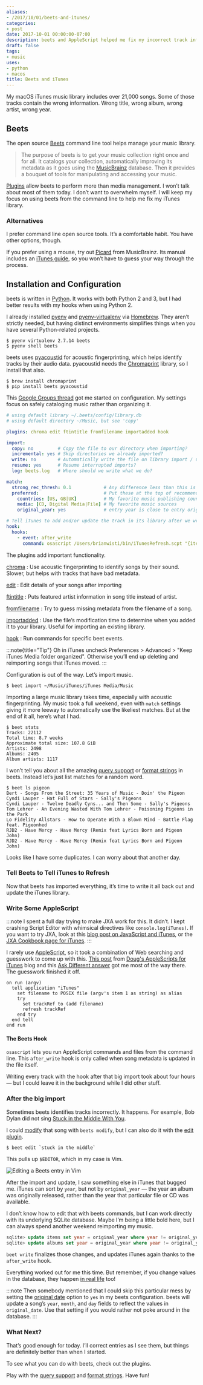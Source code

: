 ```yaml
---
aliases:
- /2017/10/01/beets-and-itunes/
categories:
- post
date: 2017-10-01 00:00:00-07:00
description: beets and AppleScript helped me fix my incorrect track information
draft: false
tags:
- music
uses:
- python
- macos
title: Beets and iTunes
---
```


My macOS iTunes music library includes over 21,000 songs. Some of those tracks
contain the wrong information. Wrong title, wrong album, wrong artist, wrong
year.

## Beets

[Beets]: http://beets.io/

The open source [Beets][] command line tool helps manage your music library.

[MusicBrainz]: https://musicbrainz.org/

> The purpose of beets is to get your music collection right once and for all.
> It catalogs your collection, automatically improving its metadata as it goes
> using the [MusicBrainz][] database. Then it provides a bouquet of tools for
> manipulating and accessing your music.

[beets-plugins]: http://beets.readthedocs.io/en/v1.4.5/plugins/index.html

[Plugins][beets-plugins] allow beets to perform more than media management. I won’t talk
about most of them today. I don’t want to overwhelm myself. I will keep my focus
on using beets from the command line to help me fix my iTunes library.

### Alternatives

I prefer command line open source tools. It’s a comfortable habit. You have
other options, though.

[Picard]: https://picard.musicbrainz.org
[iTunes guide]: https://musicbrainz.org/doc/iTunes_Guide

If you prefer using a mouse, try out [Picard][] from MusicBrainz. Its manual
includes an [iTunes guide][], so you won’t have to guess your way through the
process.

## Installation and Configuration

[Python]: https://python.org

beets is written in [Python][]. It works with both Python 2 and 3, but I had
better results with my hooks when using Python 2.

[pyenv]: https://github.com/pyenv/pyenv
[pyenv-virtualenv]: https://github.com/pyenv/pyenv-virtualenv
[Homebrew]: https://brew.sh/

I already installed [pyenv][] and [pyenv-virtualenv][] via [Homebrew][]. They
aren’t strictly needed, but having distinct environments simplifies things when
you have several Python-related projects.

```
$ pyenv virtualenv 2.7.14 beets
$ pyenv shell beets
```

[pyacoustid]: https://pypi.python.org/pypi/pyacoustid
[Chromaprint]: https://acoustid.org/chromaprint

beets uses [pyacoustid][] for acoustic fingerprinting, which helps identify
tracks by their audio data. pyacoustid needs the [Chromaprint][] library, so I
install that also.

```
$ brew install chromaprint
$ pip install beets pyacoustid
```

[Google Groups thread]: https://groups.google.com/forum/#!topic/beets-users/yijEk858yiw

This [Google Groups thread][] got me started on configuration. My settings focus
on safely cataloging music rather than organizing it.

```yaml title="~/.config/beets/config.yaml"
# using default library ~/.beets/config/library.db
# using default directory ~/Music, but see 'copy'

plugins: chroma edit ftintitle fromfilename importadded hook

import:
  copy: no         # Copy the file to our directory when importing?
  incremental: yes # Skip directories we already imported?
  write: no        # Automatically write the file on library import / update?
  resume: yes      # Resume interrupted imports?
  log: beets.log   # Where should we write what we do?

match:
  strong_rec_thresh: 0.1            # Any difference less than this is a strong recommendation
  preferred:                        # Put these at the top of recommendations
    countries: [US, GB|UK]          # My favorite music publishing countries
    media: [CD, Digital Media|File] # My favorite music sources
    original_year: yes              # entry year is close to entry original_year

# Tell iTunes to add and/or update the track in its library after we write a file.
hook:
  hooks:
    - event: after_write
      command: osascript /Users/brianwisti/bin/iTunesRefresh.scpt "{item.path}"
```

The plugins add important functionality.

[chroma]: http://beets.readthedocs.io/en/v1.4.5/plugins/chroma.html
[edit]: http://beets.readthedocs.io/en/v1.4.5/plugins/edit.html
[ftintitle]: http://beets.readthedocs.io/en/v1.4.5/plugins/ftintitle.html
[fromfilename]: http://beets.readthedocs.io/en/v1.4.5/plugins/fromfilename.html
[importadded]: http://beets.readthedocs.io/en/v1.4.5/plugins/importadded.html
[hook]: http://beets.readthedocs.io/en/v1.4.5/plugins/hook.html

[chroma][]
: Use acoustic fingerprinting to identify songs by their sound. Slower, but helps with tracks that have bad metadata.

[edit][]
: Edit details of your songs after importing

[ftintitle][]
: Puts featured artist information in song title instead of artist.

[fromfilename][]
: Try to guess missing metadata from the filename of a song.

[importadded][]
: Use the file’s modification time to determine when you added it to your library. Useful for importing an existing library.

[hook][]
: Run commands for specific beet events.

:::note{title="Tip"}
Oh in iTunes uncheck Preferences > Advanced > "Keep iTunes Media folder organized".
Otherwise you’ll end up deleting and reimporting songs that iTunes moved.
:::

Configuration is out of the way. Let’s import music.

```
$ beet import ~/Music/iTunes/iTunes Media/Music
```

Importing a large music library takes time, especially with acoustic
fingerprinting. My music took a full weekend, even with `match` settings giving
it more leeway to automatically use the likeliest matches. But at the end of it
all, here’s what I had.

```
$ beet stats
Tracks: 22112
Total time: 8.7 weeks
Approximate total size: 107.8 GiB
Artists: 2498
Albums: 2405
Album artists: 1117
```

[query support]: http://beets.readthedocs.io/en/v1.4.5/reference/query.html
[format strings]: http://beets.readthedocs.io/en/v1.4.5/reference/pathformat.html

I won’t tell you about all the amazing [query support][] or [format strings][]
in beets. Instead let’s just list matches for a random word.

```
$ beet ls pigeon
Bert - Songs From the Street: 35 Years of Music - Doin' the Pigeon
Cyndi Lauper - Hat Full of Stars - Sally's Pigeons
Cyndi Lauper - Twelve Deadly Cyns... and Then Some - Sally's Pigeons
Tom Lehrer - An Evening Wasted With Tom Lehrer - Poisoning Pigeons in the Park
Lo Fidelity Allstars - How to Operate With a Blown Mind - Battle Flag feat. Pigeonhed
RJD2 - Have Mercy - Have Mercy (Remix feat Lyrics Born and Pigeon John)
RJD2 - Have Mercy - Have Mercy (Remix feat Lyrics Born and Pigeon John)
```

Looks like I have some duplicates. I can worry about that another day.

### Tell Beets to Tell iTunes to Refresh

Now that beets has imported everything, it’s time to write it all back out and
update the iTunes library.

### Write Some AppleScript

[blog post on JavaScript and iTunes]: https://www.macstories.net/tutorials/getting-started-with-javascript-for-automation-on-yosemite/
[JXA Cookbook page for iTunes]: https://github.com/JXA-Cookbook/JXA-Cookbook/wiki/iTunes

:::note
I spent a full day trying to make JXA work for this. It didn’t. I kept crashing
Script Editor with whimsical directives like `console.log(iTunes)`. If you want
to try JXA, look at this [blog post on JavaScript and iTunes][], or the
[JXA Cookbook page for iTunes][].
:::

[applescript]: https://developer.apple.com/library/content/documentation/AppleScript/Conceptual/AppleScriptX/AppleScriptX.html
[This post]: https://dougscripts.com/itunes/2010/12/get-a-track-reference-from-a-file-path/
[doug-scripts]: https://dougscripts.com/itunes/index.php#whatsnew
[ask-different]: https://apple.stackexchange.com/questions/202504/searching-itunes-library-for-file-location#222834

I rarely use [AppleScript][applescript], so it took a combination of Web
searching and guesswork to come up with this. [This post][] from [Doug's
AppleScripts for iTunes][doug-scripts] blog and this [Ask Different
answer][ask-different] got me most of the way there. The guesswork finished it
off.

```applescript title="~/bin/iTunesRefresh.scpt"
on run (argv)
  tell application "iTunes"
    set filename to POSIX file (argv's item 1 as string) as alias
    try
      set trackRef to (add filename)
      refresh trackRef
    end try
  end tell
end run
```

#### The Beets Hook

`osascript` lets you run AppleScript commands and files from the command line.
This `after_write` hook is only called when song metadata is updated in the file
itself.

Writing every track with the hook after that big import took about four hours —
but I could leave it in the background while I did other stuff.

### After the big import

[Stuck in the Middle With You]: https://youtu.be/DohRa9lsx0Q

Sometimes beets identifies tracks incorrectly. It happens. For example, Bob
Dylan did not sing [Stuck in the Middle With You][].

[modify]: http://beets.readthedocs.io/en/v1.4.5/reference/cli.html#modify
[edit plugin]: http://beets.readthedocs.io/en/v1.4.5/plugins/edit.html

I could [modify][] that song with `beets modify`, but I can also do it with the
[edit plugin][].

```
$ beet edit `stuck in the middle`
```

This pulls up `$EDITOR`, which in my case is Vim.

![Editing a Beets entry in Vim](@img/2017/beet-edit-screen.png)

After the import and update, I saw something else in iTunes that bugged me.
iTunes can sort by `year`, but not by `original_year` — the year an album was
originally released, rather than the year that particular file or CD was
available.

I don’t know how to edit that with beets commands, but I can work directly with
its underlying SQLite database. Maybe I’m being a little bold here, but I can
always spend another weekend reimporting my music.

```sql title="sqlite3 ~/.config/beets/library.db"
sqlite> update items set year = original_year where year != original_year and original_year != 0;
sqlite> update albums set year = original_year where year != original_year and original_year != 0;
```

`beet write` finalizes those changes, and updates iTunes again thanks to the
`after_write` hook.

[in real life]: https://xkcd.com/180/

Everything worked out for me this time. But remember, if you change values in
the database, they happen [in real life][] too!

[original date]: http://beets.readthedocs.io/en/v1.4.5/reference/config.html#original-date

:::note
Then somebody mentioned that I could skip this particular mess by setting the
[original date][] option to `yes` in my beets configuration. beets will update a
song’s `year`, `month`, and `day` fields to reflect the values in
`original_date`. Use that setting if you would rather not poke around in the
database.
:::

### What Next?

That’s good enough for today. I’ll correct entries as I see them, but things are
definitely better than when I started.

To see what you can do with beets, check out the plugins.

Play with the [query support][] and [format strings][]. Have fun!
